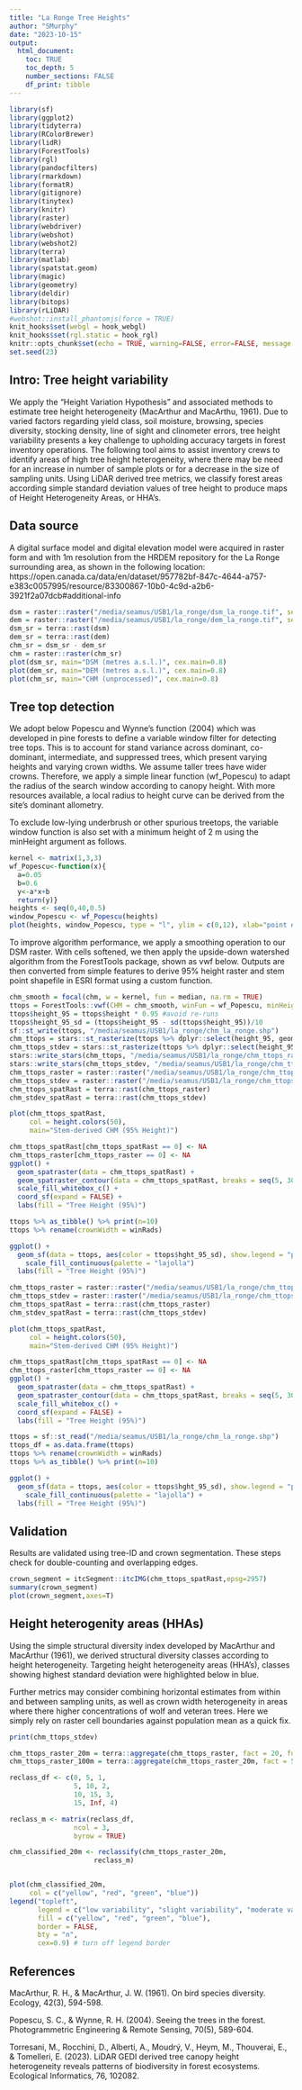 ```yaml
---
title: "La Ronge Tree Heights"
author: "SMurphy"
date: "2023-10-15"
output: 
  html_document:
    toc: TRUE
    toc_depth: 5
    number_sections: FALSE
    df_print: tibble
---
```


```r
library(sf)
library(ggplot2)
library(tidyterra)
library(RColorBrewer)
library(lidR)
library(ForestTools)
library(rgl)
library(pandocfilters)
library(rmarkdown)
library(formatR)
library(gitignore)
library(tinytex)
library(knitr)
library(raster)
library(webdriver)
library(webshot)
library(webshot2)
library(terra)
library(matlab)
library(spatstat.geom)
library(magic)
library(geometry)
library(deldir)
library(bitops)
library(rLiDAR)
#webshot::install_phantomjs(force = TRUE)
knit_hooks$set(webgl = hook_webgl)
knit_hooks$set(rgl.static = hook_rgl)
knitr::opts_chunk$set(echo = TRUE, warning=FALSE, error=FALSE, message = FALSE)
set.seed(23)
```

## Intro: Tree height variability

We apply the “Height Variation Hypothesis” and associated methods to estimate tree height heterogeneity (MacArthur and MacArthu, 1961). Due to varied factors regarding yield class, soil moisture, browsing, species diversity, stocking density, line of sight and clinometer errors, tree height variability presents a key challenge to upholding accuracy targets in forest inventory operations. The following tool aims to assist inventory crews to identify areas of high tree height heterogeneity, where there may be need for an increase in number of sample plots or for a decrease in the size of sampling units. Using LiDAR derived tree metrics, we classify forest areas according simple standard deviation values of tree height to produce maps of Height Heterogeneity Areas, or HHA's.


## Data source

A digital surface model and digital elevation model were acquired in raster form and with 1m resolution from the HRDEM repository for the La Ronge surrounding area, as shown in the following location: https://open.canada.ca/data/en/dataset/957782bf-847c-4644-a757-e383c0057995/resource/83300867-10b0-4c9d-a2b6-3921f2a07dcb#additional-info

```r
dsm = raster::raster("/media/seamus/USB1/la_ronge/dsm_la_ronge.tif", select = 'xyzcr', filter = '-drop_class 19')
dem = raster::raster("/media/seamus/USB1/la_ronge/dem_la_ronge.tif", select = 'xyzcr', filter = '-drop_class 19')
dsm_sr = terra::rast(dsm)
dem_sr = terra::rast(dem)
chm_sr = dsm_sr - dem_sr
chm = raster::raster(chm_sr)
plot(dsm_sr, main="DSM (metres a.s.l.)", cex.main=0.8)
plot(dem_sr, main="DEM (metres a.s.l.)", cex.main=0.8)
plot(chm_sr, main="CHM (unprocessed)", cex.main=0.8)
```

## Tree top detection 

We adopt below Popescu and Wynne's function (2004) which was developed in pine forests to define a variable window filter for detecting tree tops. This is to account for stand variance across dominant, co-dominant, intermediate, and suppressed trees, which present varying heights and varying crown widths. We assume taller trees have wider crowns. Therefore, we apply a simple linear function (wf_Popescu) to adapt the radius of the search window according to canopy height. With more resources available, a local radius to height curve can be derived from the site's dominant allometry. 

To exclude low-lying underbrush or other spurious treetops, the variable window function is also set with a minimum height of 2 m using the minHeight argument as follows. 

```r
kernel <- matrix(1,3,3)
wf_Popescu<-function(x){ 
  a=0.05
  b=0.6 
  y<-a*x+b 
  return(y)}
heights <- seq(0,40,0.5)
window_Popescu <- wf_Popescu(heights)
plot(heights, window_Popescu, type = "l", ylim = c(0,12), xlab="point elevation (m)", ylab="window diameter (m)", main='Variable Window Function (Popescu & Wynne 2004)')
```

To improve algorithm performance, we apply a smoothing operation to our DSM raster. With cells softened, we then apply the upside-down watershed algorithm from the ForestTools package, shown as vwf below. Outputs are then converted from simple features to derive 95% height raster and stem point shapefile in ESRI format using a custom function.   

```r
chm_smooth = focal(chm, w = kernel, fun = median, na.rm = TRUE) 
ttops = ForestTools::vwf(CHM = chm_smooth, winFun = wf_Popescu, minHeight = 2)
ttops$height_95 = ttops$height * 0.95 #avoid re-runs
ttops$height_95_sd = (ttops$height_95 - sd(ttops$height_95))/10
sf::st_write(ttops, "/media/seamus/USB1/la_ronge/chm_la_ronge.shp")
chm_ttops = stars::st_rasterize(ttops %>% dplyr::select(height_95, geometry))
chm_ttops_stdev = stars::st_rasterize(ttops %>% dplyr::select(height_95_sd, geometry))
stars::write_stars(chm_ttops, "/media/seamus/USB1/la_ronge/chm_ttops_raster.tif")
stars::write_stars(chm_ttops_stdev, "/media/seamus/USB1/la_ronge/chm_ttops_stdev.tif")
chm_ttops_raster = raster::raster("/media/seamus/USB1/la_ronge/chm_ttops_raster.tif")
chm_ttops_stdev = raster::raster("/media/seamus/USB1/la_ronge/chm_ttops_stdev.tif")
chm_ttops_spatRast = terra::rast(chm_ttops_raster)
chm_stdev_spatRast = terra::rast(chm_ttops_stdev)

plot(chm_ttops_spatRast, 
     col = height.colors(50), 
     main="Stem-derived CHM (95% Height)")

chm_ttops_spatRast[chm_ttops_spatRast == 0] <- NA
chm_ttops_raster[chm_ttops_raster == 0] <- NA
ggplot() +
  geom_spatraster(data = chm_ttops_spatRast) +
  geom_spatraster_contour(data = chm_ttops_spatRast, breaks = seq(5, 30, 5)) +
  scale_fill_whitebox_c() +
  coord_sf(expand = FALSE) +
  labs(fill = "Tree Height (95%)")

ttops %>% as_tibble() %>% print(n=10)
ttops %>% rename(crownWidth = winRads)

ggplot() +
  geom_sf(data = ttops, aes(color = ttops$hght_95_sd), show.legend = "point", size = 0.05, shape = ".") +
    scale_fill_continuous(palette = "lajolla")
  labs(fill = "Tree Height (95%)")
```

```r
chm_ttops_raster = raster::raster("/media/seamus/USB1/la_ronge/chm_ttops_raster.tif")
chm_ttops_stdev = raster::raster("/media/seamus/USB1/la_ronge/chm_ttops_stdev.tif")
chm_ttops_spatRast = terra::rast(chm_ttops_raster)
chm_stdev_spatRast = terra::rast(chm_ttops_stdev)

plot(chm_ttops_spatRast, 
     col = height.colors(50), 
     main="Stem-derived CHM (95% Height)")

chm_ttops_spatRast[chm_ttops_spatRast == 0] <- NA
chm_ttops_raster[chm_ttops_raster == 0] <- NA
ggplot() +
  geom_spatraster(data = chm_ttops_spatRast) +
  geom_spatraster_contour(data = chm_ttops_spatRast, breaks = seq(5, 30, 5)) +
  scale_fill_whitebox_c() +
  coord_sf(expand = FALSE) +
  labs(fill = "Tree Height (95%)")

ttops = sf::st_read("/media/seamus/USB1/la_ronge/chm_la_ronge.shp")
ttops_df = as.data.frame(ttops)
ttops %>% rename(crownWidth = winRads)
ttops %>% as_tibble() %>% print(n=10)
```

```r
ggplot() +
  geom_sf(data = ttops, aes(color = ttops$hght_95_sd), show.legend = "point", size = 0.05, shape = ".") +
    scale_fill_continuous(palette = "lajolla") + 
  labs(fill = "Tree Height (95%)")
```

## Validation

Results are validated using tree-ID and crown segmentation. These steps check for double-counting and overlapping edges. 

```r
crown_segment = itcSegment::itcIMG(chm_ttops_spatRast,epsg=2957)
summary(crown_segment)
plot(crown_segment,axes=T)
```


## Height heterogenity areas (HHAs)

Using the simple structural diversity index developed by MacArthur and MacArthur (1961), we derived structural diversity classes according to height heterogeneity. Targeting height heterogeneity areas (HHA's), classes showing highest standard deviation were highlighted below in blue. 

Further metrics may consider combining horizontal estimates from within and between sampling units, as well as crown width heterogeneity in areas where there higher concentrations of wolf and veteran trees. Here we simply rely on raster cell boundaries against population mean  as a quick fix. 

```r

print(chm_ttops_stdev)

chm_ttops_raster_20m = terra::aggregate(chm_ttops_raster, fact = 20, fun = mean)
chm_ttops_raster_100m = terra::aggregate(chm_ttops_raster_20m, fact = 5, fun = mean)

reclass_df <- c(0, 5, 1,
                5, 10, 2,
                10, 15, 3,
                15, Inf, 4)

reclass_m <- matrix(reclass_df,
                ncol = 3,
                byrow = TRUE)

chm_classified_20m <- reclassify(chm_ttops_raster_20m,
                     reclass_m)


plot(chm_classified_20m,
     col = c("yellow", "red", "green", "blue"))
legend("topleft",
       legend = c("low variability", "slight variability", "moderate variability", "high variability"),
       fill = c("yellow", "red", "green", "blue"),
       border = FALSE,
       bty = "n",
       cex=0.9) # turn off legend border
```


## References

MacArthur, R. H., & MacArthur, J. W. (1961). On bird species diversity. Ecology, 42(3), 594-598.

Popescu, S. C., & Wynne, R. H. (2004). Seeing the trees in the forest. Photogrammetric Engineering & Remote Sensing, 70(5), 589-604.

Torresani, M., Rocchini, D., Alberti, A., Moudrý, V., Heym, M., Thouverai, E., & Tomelleri, E. (2023). LiDAR GEDI derived tree canopy height heterogeneity reveals patterns of biodiversity in forest ecosystems. Ecological Informatics, 76, 102082.
